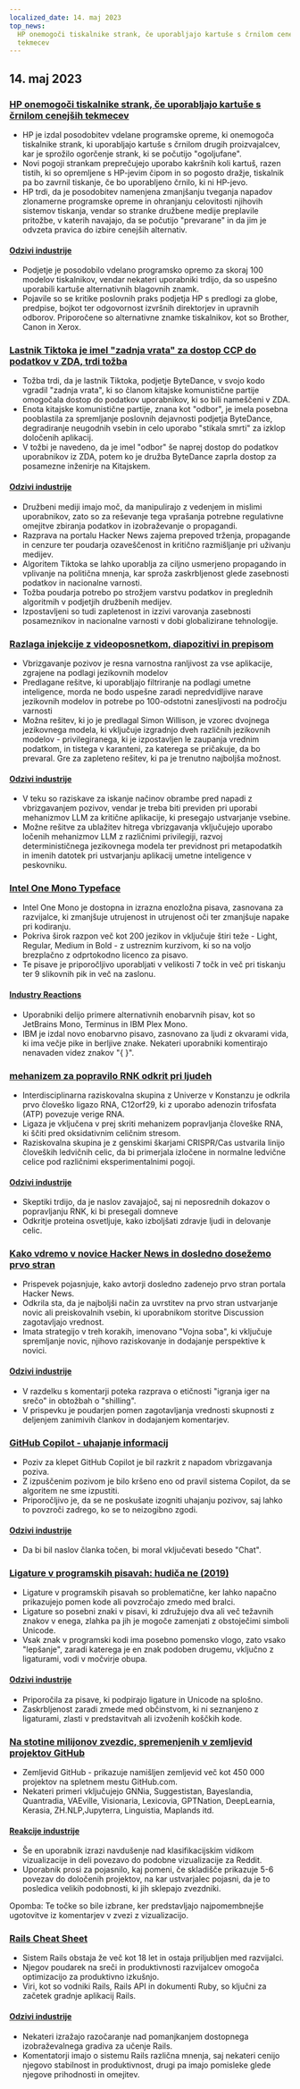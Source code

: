 ```yaml
---
localized_date: 14. maj 2023
top_news:
  HP onemogoči tiskalnike strank, če uporabljajo kartuše s črnilom cenejših
  tekmecev
---
```




<CallToAction />

<Steps>

## 14. maj 2023

### [HP onemogoči tiskalnike strank, če uporabljajo kartuše s črnilom cenejših tekmecev](https://www.telegraph.co.uk/money/consumer-affairs/hp-printers-computers-ink-cartridges-rivals/)

- HP je izdal posodobitev vdelane programske opreme, ki onemogoča tiskalnike strank, ki uporabljajo kartuše s črnilom drugih proizvajalcev, kar je sprožilo ogorčenje strank, ki se počutijo "ogoljufane".
- Novi pogoji strankam preprečujejo uporabo kakršnih koli kartuš, razen tistih, ki so opremljene s HP-jevim čipom in so pogosto dražje, tiskalnik pa bo zavrnil tiskanje, če bo uporabljeno črnilo, ki ni HP-jevo.
- HP trdi, da je posodobitev namenjena zmanjšanju tveganja napadov zlonamerne programske opreme in ohranjanju celovitosti njihovih sistemov tiskanja, vendar so stranke družbene medije preplavile pritožbe, v katerih navajajo, da se počutijo "prevarane" in da jim je odvzeta pravica do izbire cenejših alternativ.

#### [Odzivi industrije](http://news.ycombinator.com/item?id=35930518)

- Podjetje je posodobilo vdelano programsko opremo za skoraj 100 modelov tiskalnikov, vendar nekateri uporabniki trdijo, da so uspešno uporabili kartuše alternativnih blagovnih znamk.
- Pojavile so se kritike poslovnih praks podjetja HP s predlogi za globe, predpise, bojkot ter odgovornost izvršnih direktorjev in upravnih odborov. Priporočene so alternativne znamke tiskalnikov, kot so Brother, Canon in Xerox.

### [Lastnik Tiktoka je imel "zadnja vrata" za dostop CCP do podatkov v ZDA, trdi tožba](https://www.businessinsider.com/new-lawsuit-alleges-tiktok-owner-let-ccp-access-user-data-2023-5)

- Tožba trdi, da je lastnik Tiktoka, podjetje ByteDance, v svojo kodo vgradil "zadnja vrata", ki so članom kitajske komunistične partije omogočala dostop do podatkov uporabnikov, ki so bili nameščeni v ZDA.
- Enota kitajske komunistične partije, znana kot "odbor", je imela posebna pooblastila za spremljanje poslovnih dejavnosti podjetja ByteDance, degradiranje neugodnih vsebin in celo uporabo "stikala smrti" za izklop določenih aplikacij.
- V tožbi je navedeno, da je imel "odbor" še naprej dostop do podatkov uporabnikov iz ZDA, potem ko je družba ByteDance zaprla dostop za posamezne inženirje na Kitajskem.

#### [Odzivi industrije](http://news.ycombinator.com/item?id=35929348)

- Družbeni mediji imajo moč, da manipulirajo z vedenjem in mislimi uporabnikov, zato so za reševanje tega vprašanja potrebne regulativne omejitve zbiranja podatkov in izobraževanje o propagandi.
- Razprava na portalu Hacker News zajema prepoved trženja, propagande in cenzure ter poudarja ozaveščenost in kritično razmišljanje pri uživanju medijev.
- Algoritem Tiktoka se lahko uporablja za ciljno usmerjeno propagando in vplivanje na politična mnenja, kar sproža zaskrbljenost glede zasebnosti podatkov in nacionalne varnosti.
- Tožba poudarja potrebo po strožjem varstvu podatkov in preglednih algoritmih v podjetjih družbenih medijev.
- Izpostavljeni so tudi zapletenost in izzivi varovanja zasebnosti posameznikov in nacionalne varnosti v dobi globalizirane tehnologije.

### [Razlaga injekcije z videoposnetkom, diapozitivi in prepisom](https://simonwillison.net/2023/May/2/prompt-injection-explained/)

- Vbrizgavanje pozivov je resna varnostna ranljivost za vse aplikacije, zgrajene na podlagi jezikovnih modelov
- Predlagane rešitve, ki uporabljajo filtriranje na podlagi umetne inteligence, morda ne bodo uspešne zaradi nepredvidljive narave jezikovnih modelov in potrebe po 100-odstotni zanesljivosti na področju varnosti
- Možna rešitev, ki jo je predlagal Simon Willison, je vzorec dvojnega jezikovnega modela, ki vključuje izgradnjo dveh različnih jezikovnih modelov - privilegiranega, ki je izpostavljen le zaupanja vrednim podatkom, in tistega v karanteni, za katerega se pričakuje, da bo prevaral. Gre za zapleteno rešitev, ki pa je trenutno najboljša možnost.

#### [Odzivi industrije](http://news.ycombinator.com/item?id=35929122)

- V teku so raziskave za iskanje načinov obrambe pred napadi z vbrizgavanjem pozivov, vendar je treba biti previden pri uporabi mehanizmov LLM za kritične aplikacije, ki presegajo ustvarjanje vsebine.
- Možne rešitve za ublažitev hitrega vbrizgavanja vključujejo uporabo ločenih mehanizmov LLM z različnimi privilegiji, razvoj determinističnega jezikovnega modela ter previdnost pri metapodatkih in imenih datotek pri ustvarjanju aplikacij umetne inteligence v peskovniku.

### [Intel One Mono Typeface](https://github.com/intel/intel-one-mono)

- Intel One Mono je dostopna in izrazna enozložna pisava, zasnovana za razvijalce, ki zmanjšuje utrujenost in utrujenost oči ter zmanjšuje napake pri kodiranju.
- Pokriva širok razpon več kot 200 jezikov in vključuje štiri teže - Light, Regular, Medium in Bold - z ustreznim kurzivom, ki so na voljo brezplačno z odprtokodno licenco za pisavo.
- Te pisave je priporočljivo uporabljati v velikosti 7 točk in več pri tiskanju ter 9 slikovnih pik in več na zaslonu.

#### [Industry Reactions](http://news.ycombinator.com/item?id=35925124)

- Uporabniki delijo primere alternativnih enobarvnih pisav, kot so JetBrains Mono, Terminus in IBM Plex Mono.
- IBM je izdal novo enobarvno pisavo, zasnovano za ljudi z okvarami vida, ki ima večje pike in berljive znake. Nekateri uporabniki komentirajo nenavaden videz znakov "{ }".

### [mehanizem za popravilo RNK odkrit pri ljudeh](https://phys.org/news/2023-04-hidden-rna-mechanism-humans.html)

- Interdisciplinarna raziskovalna skupina z Univerze v Konstanzu je odkrila prvo človeško ligazo RNA, C12orf29, ki z uporabo adenozin trifosfata (ATP) povezuje verige RNA.
- Ligaza je vključena v prej skriti mehanizem popravljanja človeške RNA, ki ščiti pred oksidativnim celičnim stresom.
- Raziskovalna skupina je z genskimi škarjami CRISPR/Cas ustvarila linijo človeških ledvičnih celic, da bi primerjala izločene in normalne ledvične celice pod različnimi eksperimentalnimi pogoji.

#### [Odzivi industrije](http://news.ycombinator.com/item?id=35924495)

- Skeptiki trdijo, da je naslov zavajajoč, saj ni neposrednih dokazov o popravljanju RNK, ki bi presegali domneve
- Odkritje proteina osvetljuje, kako izboljšati zdravje ljudi in delovanje celic.

### [Kako vdremo v novice Hacker News in dosledno dosežemo prvo stran](https://www.indiehackers.com/post/how-to-hack-hacker-news-and-consistently-hit-the-front-page-56b4a04e12)

- Prispevek pojasnjuje, kako avtorji dosledno zadenejo prvo stran portala Hacker News.
- Odkrila sta, da je najboljši način za uvrstitev na prvo stran ustvarjanje novic ali preiskovalnih vsebin, ki uporabnikom storitve Discussion zagotavljajo vrednost.
- Imata strategijo v treh korakih, imenovano "Vojna soba", ki vključuje spremljanje novic, njihovo raziskovanje in dodajanje perspektive k novici.

#### [Odzivi industrije](http://news.ycombinator.com/item?id=35929794)

- V razdelku s komentarji poteka razprava o etičnosti "igranja iger na srečo" in obtožbah o "shilling".
- V prispevku je poudarjen pomen zagotavljanja vrednosti skupnosti z deljenjem zanimivih člankov in dodajanjem komentarjev.

### [GitHub Copilot - uhajanje informacij](https://simonwillison.net/2023/May/12/github-copilot-chat-leaked-prompt/)

- Poziv za klepet GitHub Copilot je bil razkrit z napadom vbrizgavanja poziva.
- Z izpuščenim pozivom je bilo kršeno eno od pravil sistema Copilot, da se algoritem ne sme izpustiti.
- Priporočljivo je, da se ne poskušate izogniti uhajanju pozivov, saj lahko to povzroči zadrego, ko se to neizogibno zgodi.

#### [Odzivi industrije](http://news.ycombinator.com/item?id=35924293)

- Da bi bil naslov članka točen, bi moral vključevati besedo "Chat".

### [Ligature v programskih pisavah: hudiča ne (2019)](https://practicaltypography.com/ligatures-in-programming-fonts-hell-no.html)

- Ligature v programskih pisavah so problematične, ker lahko napačno prikazujejo pomen kode ali povzročajo zmedo med bralci.
- Ligature so posebni znaki v pisavi, ki združujejo dva ali več težavnih znakov v enega, zlahka pa jih je mogoče zamenjati z obstoječimi simboli Unicode.
- Vsak znak v programski kodi ima posebno pomensko vlogo, zato vsako "lepšanje", zaradi katerega je en znak podoben drugemu, vključno z ligaturami, vodi v močvirje obupa.

#### [Odzivi industrije](http://news.ycombinator.com/item?id=35925821)

- Priporočila za pisave, ki podpirajo ligature in Unicode na splošno.
- Zaskrbljenost zaradi zmede med občinstvom, ki ni seznanjeno z ligaturami, zlasti v predstavitvah ali izvoženih koščkih kode.

### [Na stotine milijonov zvezdic, spremenjenih v zemljevid projektov GitHub](https://anvaka.github.io/map-of-github/)

- Zemljevid GitHub - prikazuje namišljen zemljevid več kot 450 000 projektov na spletnem mestu GitHub.com.
- Nekateri primeri vključujejo GNNia, Suggestistan, Bayeslandia, Quantradia, VAEville, Visionaria, Lexicovia, GPTNation, DeepLearnia, Kerasia, ZH.NLP,Jupyterra, Linguistia, Maplands itd.

#### [Reakcije industrije](http://news.ycombinator.com/item?id=35931402)

- Še en uporabnik izrazi navdušenje nad klasifikacijskim vidikom vizualizacije in deli povezavo do podobne vizualizacije za Reddit.
- Uporabnik prosi za pojasnilo, kaj pomeni, če skladišče prikazuje 5-6 povezav do določenih projektov, na kar ustvarjalec pojasni, da je to posledica velikih podobnosti, ki jih sklepajo zvezdniki.

Opomba: Te točke so bile izbrane, ker predstavljajo najpomembnejše ugotovitve iz komentarjev v zvezi z vizualizacijo.

### [Rails Cheat Sheet](https://fly.io/ruby-dispatch/welcome-to-rails-cheat-sheet/)

- Sistem Rails obstaja že več kot 18 let in ostaja priljubljen med razvijalci.
- Njegov poudarek na sreči in produktivnosti razvijalcev omogoča optimizacijo za produktivno izkušnjo.
- Viri, kot so vodniki Rails, Rails API in dokumenti Ruby, so ključni za začetek gradnje aplikacij Rails.

#### [Odzivi industrije](http://news.ycombinator.com/item?id=35927813)

- Nekateri izražajo razočaranje nad pomanjkanjem dostopnega izobraževalnega gradiva za učenje Rails.
- Komentatorji imajo o sistemu Rails različna mnenja, saj nekateri cenijo njegovo stabilnost in produktivnost, drugi pa imajo pomisleke glede njegove prihodnosti in omejitev.

</Steps>
